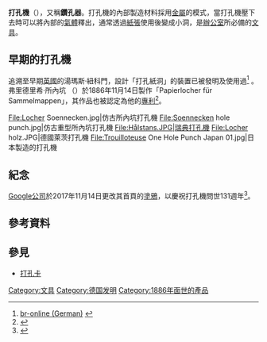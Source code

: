 {{TA
|1=zh-cn:打孔机;zh-tw:打孔機;zh-hk:釘窿機
}}'''打孔機'''（{{lang-en|Hole punch}}），又稱'''鑽孔器'''。打孔機的內部製造材料採用[[金屬|金屬]]的模式，當打孔機壓下去時可以將內部的[[氣體|氣體]]釋出，通常透過[[紙張|紙張]]使用後變成小洞，是[[辦公室|辦公室]]所必備的[[文具|文具]]。

==早期的打孔機==
追溯至早期[[英國|英國]]的湯瑪斯·紐科門，設計「打孔紙洞」的裝置已被發明及使用過<ref>[http://www.br-online.de/wissen-bildung/kalenderblatt/november/kb20001114.rtf br-online (German)] {{webarchive|url=https://web.archive.org/web/20070929134416/http://www.br-online.de/wissen-bildung/kalenderblatt/november/kb20001114.rtf |date=2007-09-29 }}</ref> 。弗里德里希·所內坑 （{{lang-en|Friedrich Soennecken}}）於1886年11月14日製作「Papierlocher für Sammelmappen」，其作品也被認定為他的[[專利|專利]]<ref>{{Cite web |url=http://www.poppelsdorf.de/poppelsdorfer__heimatsammlung_soennecken.htm |title=Poppelsdorf:Soennecken |access-date=2016-03-02 |archive-url=https://web.archive.org/web/20110719073112/http://www.poppelsdorf.de/poppelsdorfer__heimatsammlung_soennecken.htm |archive-date=2011-07-19 |dead-url=yes }}</ref>。

<gallery mode=packed>
File:Locher Soennecken.jpg|仿古所內坑打孔機
File:Soennecken hole punch.jpg|仿古重型所內坑打孔機
File:Hålstans.JPG|瑞典打孔機
File:Locher holz.JPG|德國萊茨打孔機
File:Trouilloteuse One Hole Punch Japan 01.jpg|日本製造的打孔機
</gallery>

==紀念==
[[Google公司|Google公司]]於2017年11月14日更改其首頁的[[Doodle|塗鴉]]，以慶祝打孔機問世131週年<ref>{{Cite web |url=https://www.google.com/doodles/131st-anniversary-of-the-hole-puncher |title=打孔機問世 131 週年 |accessdate=2017-11-13 |archive-date=2018-11-14 |archive-url=https://web.archive.org/web/20181114033747/http://www.google.com/doodles/131st-anniversary-of-the-hole-puncher |dead-url=no }}</ref>。

==參考資料==
{{reflist}}
==參見==
{{commons category|Hole punchers|打孔機}}
*[[打孔卡|打孔卡]]
{{DEFAULTSORT:打孔機}}
[[Category:文具|Category:文具]]
[[Category:德国发明|Category:德国发明]]
[[Category:1886年面世的產品|Category:1886年面世的產品]]